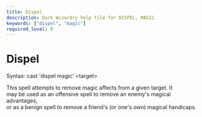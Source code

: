 ```yaml
---
title: Dispel
description: Dark Wizardry help file for DISPEL, MAGIC
keywords: ["dispel", "magic"]
required_level: 0
---
```


# Dispel

Syntax: cast 'dispel magic' \<target\>  

This spell attempts to remove magic affects from a given target.  It  
may be used as an offensive spell to remove an enemy's magical advantages,  
or as a benign spell to remove a friend's (or one's own) magical handicaps.